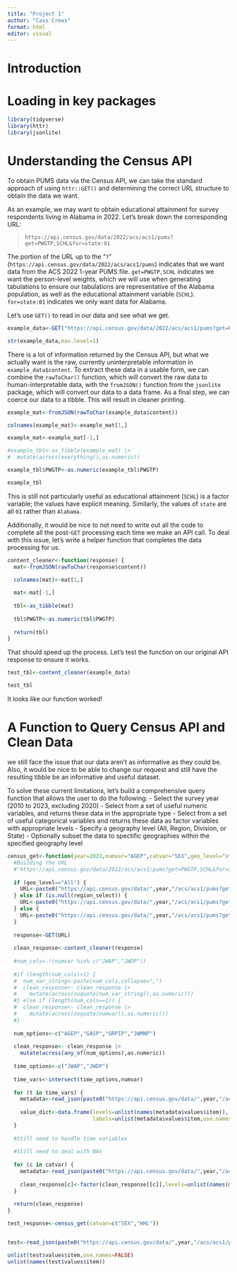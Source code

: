 ```yaml
---
title: "Project 1"
author: "Cass Crews"
format: html
editor: visual
---
```


# Introduction

# Loading in key packages

```r
library(tidyverse)
library(httr)
library(jsonlite)
```

# Understanding the Census API

To obtain PUMS data via the Census API, we can take the standard approach of using `httr::GET()` and determining the correct URL structure to obtain the data we want. 

As an example, we may want to obtain educational attainment for survey respondents living in Alabama in 2022. Let's break down the corresponding URL:

> `https://api.census.gov/data/2022/acs/acs1/pums?get=PWGTP,SCHL&for=state:01`

The portion of the URL up to the "`?`" (`https://api.census.gov/data/2022/acs/acs1/pums`) indicates that we want data from the ACS 2022 1-year PUMS file. `get=PWGTP,SCHL` indicates we want the person-level weights, which we will use when generating tabulations to ensure our tabulations are representative of the Alabama population, as well as the educational attainment variable (`SCHL`). `for=state:01` indicates we only want data for Alabama. 

Let's use `GET()` to read in our data and see what we get. 

```r
example_data<-GET("https://api.census.gov/data/2022/acs/acs1/pums?get=PWGTP,SCHL&for=state:01")

str(example_data,max.level=1)
```

There is a lot of information returned by the Census API, but what we actually want is the raw, currently uninterpretable information in `example_data$content`. To extract these data in a usable form, we can combine the `rawToChar()` function, which will convert the raw data to human-interpretable data, with the `fromJSON()` function from the `jsonlite` package, which will convert our data to a data frame. As a final step, we can coerce our data to a tibble. This will result in cleaner printing. 

```r
example_mat<-fromJSON(rawToChar(example_data$content))

colnames(example_mat)<-example_mat[1,]

example_mat<-example_mat[-1,]

#example_tbl<-as_tibble(example_mat) |>
#  mutate(across(everything(),as.numeric))

example_tbl$PWGTP<-as.numeric(example_tbl$PWGTP)

example_tbl
```

This is still not particularly useful as educational attainment (`SCHL`) is a factor variable; the values have explicit meaning. Similarly, the values of `state` are all `01` rather than `Alabama`. 

Additionally, it would be nice to not need to write out all the code to complete all the post-`GET` processing each time we make an API call. To deal with this issue, let's write a helper function that completes the data processing for us. 

```r
content_cleaner<-function(response) {
  mat<-fromJSON(rawToChar(response$content))

  colnames(mat)<-mat[1,]
  
  mat<-mat[-1,]
  
  tbl<-as_tibble(mat)
  
  tbl$PWGTP<-as.numeric(tbl$PWGTP)
  
  return(tbl)
}
```

That should speed up the process. Let's test the function on our original API response to ensure it works.

```r
test_tbl<-content_cleaner(example_data)

test_tbl
```

It looks like our function worked!

# A Function to Query Census API and Clean Data

we still face the issue that our data aren't as informative as they could be. Also, it would be nice to be able to change our request and still have the resulting tibble be an informative and useful dataset. 

To solve these current limitations, let's build a comprehensive query function that allows the user to do the following:
- Select the survey year (2010 to 2023, excluding 2020)
- Select from a set of useful numeric variables, and returns    these data in the appropriate type
- Select from a set of useful categorical variables and returns these data as factor variables with appropriate levels
- Specify a geography level (All, Region, Division, or State)
- Optionally subset the data to spectific geographies within the specified         geography level

```r
census_get<-function(year=2022,numvar="AGEP",catvar="SEX",geo_level="state",region_select="01") {
  #Building the URL
  #"https://api.census.gov/data/2022/acs/acs1/pums?get=PWGTP,SCHL&for=state:01"
  
  if (geo_level=="All") {
    URL<-paste0("https://api.census.gov/data/",year,"/acs/acs1/pums?get=PWGTP,",paste(numvar,collapse=","),",",paste(catvar,collapse=","))
  } else if (is.null(region_select)) {
    URL<-paste0("https://api.census.gov/data/",year,"/acs/acs1/pums?get=PWGTP,",paste(numvar,collapse=","),",",paste(catvar,collapse=","),"&for=",geo_level,":*")
  } else {
    URL<-paste0("https://api.census.gov/data/",year,"/acs/acs1/pums?get=PWGTP,",paste(numvar,collapse=","),",",paste(catvar,collapse=","),"&for=",geo_level,":",region_select)
  }
  
  response<-GET(URL)
  
  clean_response<-content_cleaner(response)
  
  #num_cols<-!(numvar %in% c("JWAP","JWDP"))
  
  #if (length(num_cols)>1) {
  #  num_var_string<-paste(num_cols,collapse=",")
  #  clean_response<- clean_response |>
  #    mutate(across(noquote(num_var_string)),as.numeric())
  #} else if (length(num_cols==1)) {
  #  clean_response<- clean_response |>
  #    mutate(across(noquote(numvar)),as.numeric())
  #} 
  
  num_options<-c("AGEP","GASP","GRPIP","JWMNP")
 
  clean_response<- clean_response |>
    mutate(across(any_of(num_options),as.numeric)) 
  
  time_options<-c("JWAP","JWDP")
  
  time_vars<-intersect(time_options,numvar)
  
  for (t in time_vars) {
    metadata<-read_json(paste0("https://api.census.gov/data/",year,"/acs/acs1/pums/variables/",t,".json"))
    
    value_dict<-data.frame(levels=unlist(names(metadata$values$item)),
                           labels=unlist(metadata$values$item,use.names=FALSE))
  }
  
  #Still need to handle time variables
  
  #Still need to deal with NAs
  
  for (c in catvar) {
    metadata<-read_json(paste0("https://api.census.gov/data/",year,"/acs/acs1/pums/variables/",c,".json"))
    
    clean_response[c]<-factor(clean_response[[c]],levels=unlist(names(metadata$values$item)),labels=unlist(metadata$values$item,use.names=FALSE))
  }
  
  return(clean_response)
}

test_response<-census_get(catvar=c("SEX","HHL"))


test<-read_json(paste0("https://api.census.gov/data/",year,"/acs/acs1/pums/variables/JWAP.json"))

unlist(test$values$item,use.names=FALSE)
unlist(names(test$values$item))
```

